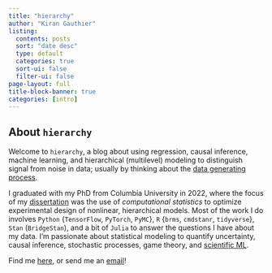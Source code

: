 ```yaml
---
title: "hierarchy"
author: "Kiran Gauthier"
listing:
  contents: posts
  sort: "date desc"
  type: default
  categories: true
  sort-ui: false
  filter-ui: false
page-layout: full
title-block-banner: true
categories: [intro]
---
```


## About `hierarchy`

Welcome to `hierarchy`, a blog about using regression, causal inference, machine learning, and hierarchical (multilevel) modeling to distinguish signal from noise in data; usually by thinking about the [data generating process](https://bob-carpenter.github.io/stan-getting-started/stan-getting-started.html).

I graduated with my PhD from Columbia University in 2022, where the focus of my [dissertation](https://clio.columbia.edu/catalog/16899459?counter=1) was the use of *computational statistics* to optimize experimental design of nonlinear, hierarchical models. Most of the work I do involves `Python` {`TensorFlow`, `PyTorch`, `PyMC`}, `R` {`brms`, `cmdstanr`, `tidyverse`}, `Stan` (`BridgeStan`), and a bit of `Julia` to answer the questions I have about my data. I'm passionate about statistical modeling to quantify uncertainty, causal inference, stochastic processes, game theory, and [scientific ML](https://sciml.ai/).

Find me [here](https://www.linkedin.com/in/kiran-gauthier/), or send me an [email](mailto:kiran.gauthier@columbia.edu)!
